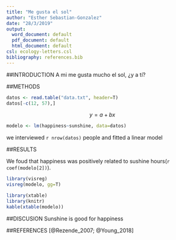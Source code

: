 ```yaml
---
title: "Me gusta el sol"
author: "Esther Sebastian-Gonzalez"
date: "28/3/2019"
output:
  word_document: default
  pdf_document: default
  html_document: default
csl: ecology-letters.csl
bibliography: references.bib
---
```


##INTRODUCTION
A mi me gusta mucho el sol, ¿y a tí?

##METHODS

```r
datos <- read.table("data.txt", header=T)
datos[-c(12, 57),]
```

$$
y=a+bx
$$

```r
modelo <- lm(happiness~sunshine, data=datos)
```


we interviewed `r nrow(datos)` people and fitted a linear model

##RESULTS

We foud that happiness was positively related to sushine hours(`r coef(modelo[2])`).

```r
library(visreg)
visreg(modelo, gg=T)
```

```r
library(xtable)
library(knitr)
kable(xtable(modelo))
```


##DISCUSION
Sunshine is good for happiness

##REFERENCES
[@Rezende_2007; @Young_2018]

